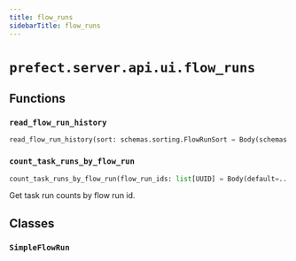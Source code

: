 ```yaml
---
title: flow_runs
sidebarTitle: flow_runs
---
```


# `prefect.server.api.ui.flow_runs`

## Functions

### `read_flow_run_history` <sup><a href="https://github.com/prefecthq/prefect/blob/main/src/prefect/server/api/ui/flow_runs.py#L48" target="_blank"><Icon icon="github" style="width: 14px; height: 14px;" /></a></sup>

```python
read_flow_run_history(sort: schemas.sorting.FlowRunSort = Body(schemas.sorting.FlowRunSort.EXPECTED_START_TIME_DESC), limit: int = Body(1000, le=1000), offset: int = Body(0, ge=0), flows: schemas.filters.FlowFilter = None, flow_runs: schemas.filters.FlowRunFilter = None, task_runs: schemas.filters.TaskRunFilter = None, deployments: schemas.filters.DeploymentFilter = None, work_pools: schemas.filters.WorkPoolFilter = None, db: PrefectDBInterface = Depends(provide_database_interface)) -> List[SimpleFlowRun]
```

### `count_task_runs_by_flow_run` <sup><a href="https://github.com/prefecthq/prefect/blob/main/src/prefect/server/api/ui/flow_runs.py#L97" target="_blank"><Icon icon="github" style="width: 14px; height: 14px;" /></a></sup>

```python
count_task_runs_by_flow_run(flow_run_ids: list[UUID] = Body(default=..., embed=True, max_items=200), db: PrefectDBInterface = Depends(provide_database_interface)) -> dict[UUID, int]
```


Get task run counts by flow run id.


## Classes

### `SimpleFlowRun` <sup><a href="https://github.com/prefecthq/prefect/blob/main/src/prefect/server/api/ui/flow_runs.py#L27" target="_blank"><Icon icon="github" style="width: 14px; height: 14px;" /></a></sup>

